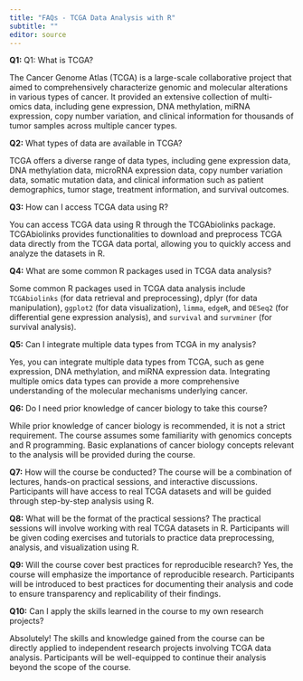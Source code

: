 ---
title: "FAQs - TCGA Data Analysis with R"
subtitle: ""
editor: source
---

**Q1:** Q1: What is TCGA?

The Cancer Genome Atlas (TCGA) is a large-scale collaborative project that aimed to comprehensively characterize genomic and molecular alterations in various types of cancer. It provided an extensive collection of multi-omics data, including gene expression, DNA methylation, miRNA expression, copy number variation, and clinical information for thousands of tumor samples across multiple cancer types.


**Q2:** What types of data are available in TCGA?

TCGA offers a diverse range of data types, including gene expression data, DNA methylation data, microRNA expression data, copy number variation data, somatic mutation data, and clinical information such as patient demographics, tumor stage, treatment information, and survival outcomes.


**Q3:**  How can I access TCGA data using R?

You can access TCGA data using R through the TCGAbiolinks package. TCGAbiolinks provides functionalities to download and preprocess TCGA data directly from the TCGA data portal, allowing you to quickly access and analyze the datasets in R.


**Q4:**  What are some common R packages used in TCGA data analysis?

Some common R packages used in TCGA data analysis include `TCGAbiolinks` (for data retrieval and preprocessing), dplyr (for data manipulation), `ggplot2` (for data visualization), `limma`, `edgeR`, and `DESeq2` (for differential gene expression analysis), and `survival` and `survminer` (for survival analysis).



**Q5:** Can I integrate multiple data types from TCGA in my analysis?

Yes, you can integrate multiple data types from TCGA, such as gene expression, DNA methylation, and miRNA expression data. Integrating multiple omics data types can provide a more comprehensive understanding of the molecular mechanisms underlying cancer.

**Q6:** Do I need prior knowledge of cancer biology to take this course?

While prior knowledge of cancer biology is recommended, it is not a strict requirement. The course assumes some familiarity with genomics concepts and R programming. Basic explanations of cancer biology concepts relevant to the analysis will be provided during the course.

**Q7:** How will the course be conducted?
The course will be a combination of lectures, hands-on practical sessions, and interactive discussions. Participants will have access to real TCGA datasets and will be guided through step-by-step analysis using R.


**Q8:** What will be the format of the practical sessions?
The practical sessions will involve working with real TCGA datasets in R. Participants will be given coding exercises and tutorials to practice data preprocessing, analysis, and visualization using R.

**Q9:** Will the course cover best practices for reproducible research?
Yes, the course will emphasize the importance of reproducible research. Participants will be introduced to best practices for documenting their analysis and code to ensure transparency and replicability of their findings.

**Q10:** Can I apply the skills learned in the course to my own research projects?

Absolutely! The skills and knowledge gained from the course can be directly applied to independent research projects involving TCGA data analysis. Participants will be well-equipped to continue their analysis beyond the scope of the course.





